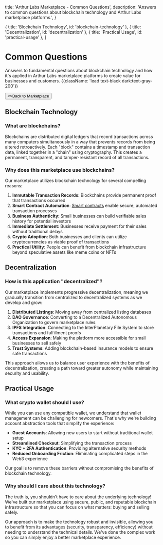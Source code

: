 
  title: 'Arthur Labs Marketplace - Common Questions',
  description:
    'Answers to common questions about blockchain technology and Arthur Labs marketplace platforms.',
}

  { title: 'Blockchain Technology', id: 'blockchain-technology' },
  { title: 'Decentralization', id: 'decentralization' },
  { title: 'Practical Usage', id: 'practical-usage' },
]

<HeroPattern />

# Common Questions

Answers to fundamental questions about blockchain technology and how it's applied in Arthur Labs marketplace platforms to create value for businesses and customers. {{className: 'lead text-black dark:text-gray-200'}}

<div className="not-prose mt-6 mb-16 flex gap-3">
  <Button href="/marketplace" arrow="left">
    <>Back to Marketplace</>
  </Button>
</div>

## Blockchain Technology

### What are blockchains?

Blockchains are distributed digital ledgers that record transactions across many computers simultaneously in a way that prevents records from being altered retroactively. Each "block" contains a timestamp and transaction data, linked together in a "chain" using cryptography. This creates a permanent, transparent, and tamper-resistant record of all transactions.

### Why does this marketplace use blockchains?

Our marketplace utilizes blockchain technology for several compelling reasons:

1. **Immutable Transaction Records**: Blockchains provide permanent proof that transactions occurred
2. **Smart Contract Automation**: [Smart contracts](/marketplace/smart-contracts) enable secure, automated transaction processes
3. **Business Authenticity**: Small businesses can build verifiable sales history for potential investors
4. **Immediate Settlement**: Businesses receive payment for their sales without traditional delays
5. **Crypto Adoption**: Both businesses and clients can utilize cryptocurrencies as viable proof of transactions
6. **Practical Utility**: People can benefit from blockchain infrastructure beyond speculative assets like meme coins or NFTs

## Decentralization

### How is this application "decentralized"?

Our marketplace implements progressive decentralization, meaning we gradually transition from centralized to decentralized systems as we develop and grow:

1. **Distributed Listings**: Moving away from centralized listing databases
2. **DAO Governance**: Converting to a Decentralized Autonomous Organization to govern marketplace rules
3. **IPFS Integration**: Connecting to the InterPlanetary File System to store transactions and fulfillment proofs
4. **Access Expansion**: Making the platform more accessible for small businesses to sell safely
5. **Trust Systems**: Adding blockchain-based insurance models to ensure safe transactions

This approach allows us to balance user experience with the benefits of decentralization, creating a path toward greater autonomy while maintaining security and usability.

## Practical Usage

### What crypto wallet should I use?

While you can use any compatible wallet, we understand that wallet management can be challenging for newcomers. That's why we're building account abstraction tools that simplify the experience:

- **Guest Accounts**: Allowing new users to start without traditional wallet setup
- **Streamlined Checkout**: Simplifying the transaction process
- **KYC + 2FA Authentication**: Providing alternative security methods
- **Reduced Onboarding Friction**: Eliminating complicated steps in the Web3 experience

Our goal is to remove these barriers without compromising the benefits of blockchain technology.

### Why should I care about this technology?

The truth is, you shouldn't have to care about the underlying technology! We've built our marketplace using secure, public, and reputable blockchain infrastructure so that you can focus on what matters: buying and selling safely.

Our approach is to make the technology robust and invisible, allowing you to benefit from its advantages (security, transparency, efficiency) without needing to understand the technical details. We've done the complex work so you can simply enjoy a better marketplace experience.

<div className="mt-16">
  <Socials />
</div>